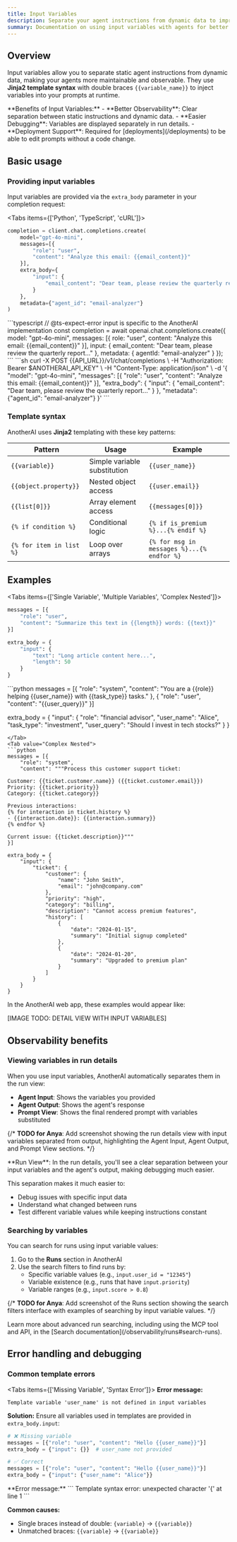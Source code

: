 ```yaml
---
title: Input Variables
description: Separate your agent instructions from dynamic data to improve debugging, enable deployments, and make your agents more maintainable and testable.
summary: Documentation on using input variables with agents for better observability and debugging. Covers Jinja2 template syntax, common errors, and best practices.
---
```



## Overview

Input variables allow you to separate static agent instructions from dynamic data, making your agents more maintainable and observable. They use **Jinja2 template syntax** with double braces `{{variable_name}}` to inject variables into your prompts at runtime.

<Callout type="info">
**Benefits of Input Variables:**
- **Better Observability**: Clear separation between static instructions and dynamic data.
- **Easier Debugging**: Variables are displayed separately in run details.
- **Deployment Support**: Required for [deployments](/deployments) to be able to edit prompts without a code change.
</Callout>

## Basic usage

### Providing input variables

Input variables are provided via the `extra_body` parameter in your completion request:

<Tabs items={['Python', 'TypeScript', 'cURL']}>
<Tab value="Python">
```python
completion = client.chat.completions.create(
    model="gpt-4o-mini",
    messages=[{
        "role": "user", 
        "content": "Analyze this email: {{email_content}}"
    }],
    extra_body={
        "input": {
            "email_content": "Dear team, please review the quarterly report..."
        }
    },
    metadata={"agent_id": "email-analyzer"}
)
```
</Tab>
<Tab value="TypeScript">
```typescript
// @ts-expect-error input is specific to the AnotherAI implementation
const completion = await openai.chat.completions.create({
    model: "gpt-4o-mini",
    messages: [{
        role: "user",
        content: "Analyze this email: {{email_content}}"
    }],
    input: {
        email_content: "Dear team, please review the quarterly report..."
    },
    metadata: { agentId: "email-analyzer" }
});
```
</Tab>
<Tab value="cURL">
```sh
curl -X POST {{API_URL}}/v1/chat/completions \
-H "Authorization: Bearer $ANOTHERAI_API_KEY" \
-H "Content-Type: application/json" \
-d '{
    "model": "gpt-4o-mini",
    "messages": [{
        "role": "user",
        "content": "Analyze this email: {{email_content}}"
    }],
    "extra_body": {
        "input": {
            "email_content": "Dear team, please review the quarterly report..."
        }
    },
    "metadata": {"agent_id": "email-analyzer"}
}'
```
</Tab>
</Tabs>

### Template syntax

AnotherAI uses **Jinja2** templating with these key patterns:

| Pattern | Usage | Example |
|---------|-------|---------|
| `{{variable}}` | Simple variable substitution | `{{user_name}}` |
| `{{object.property}}` | Nested object access | `{{user.email}}` |
| `{{list[0]}}` | Array element access | `{{messages[0]}}` |
| `{% if condition %}` | Conditional logic | `{% if is_premium %}...{% endif %}` |
| `{% for item in list %}` | Loop over arrays | `{% for msg in messages %}...{% endfor %}` |

## Examples

<Tabs items={['Single Variable', 'Multiple Variables', 'Complex Nested']}>
<Tab value="Single Variable">
```python
messages = [{
    "role": "user",
    "content": "Summarize this text in {{length}} words: {{text}}"
}]

extra_body = {
    "input": {
        "text": "Long article content here...",
        "length": 50
    }
}
```
</Tab>
<Tab value="Multiple Variables">
```python
messages = [{
    "role": "system",
    "content": "You are a {{role}} helping {{user_name}} with {{task_type}} tasks."
}, {
    "role": "user", 
    "content": "{{user_query}}"
}]

extra_body = {
    "input": {
        "role": "financial advisor",
        "user_name": "Alice",
        "task_type": "investment",
        "user_query": "Should I invest in tech stocks?"
    }
}
```
</Tab>
<Tab value="Complex Nested">
```python
messages = [{
    "role": "system",
    "content": """Process this customer support ticket:
    
Customer: {{ticket.customer.name}} ({{ticket.customer.email}})
Priority: {{ticket.priority}}
Category: {{ticket.category}}

Previous interactions:
{% for interaction in ticket.history %}
- {{interaction.date}}: {{interaction.summary}}
{% endfor %}

Current issue: {{ticket.description}}"""
}]

extra_body = {
    "input": {
        "ticket": {
            "customer": {
                "name": "John Smith",
                "email": "john@company.com"
            },
            "priority": "high",
            "category": "billing",
            "description": "Cannot access premium features",
            "history": [
                {
                    "date": "2024-01-15",
                    "summary": "Initial signup completed"
                },
                {
                    "date": "2024-01-20", 
                    "summary": "Upgraded to premium plan"
                }
            ]
        }
    }
}
```
</Tab>
</Tabs>

In the AnotherAI web app, these examples would appear like:

[IMAGE TODO: DETAIL VIEW WITH INPUT VARIABLES]

## Observability benefits

### Viewing variables in run details

When you use input variables, AnotherAI automatically separates them in the run view:

- **Agent Input**: Shows the variables you provided
- **Agent Output**: Shows the agent's response
- **Prompt View**: Shows the final rendered prompt with variables substituted

{/* <Callout type="todo">
**TODO for Anya**: Add screenshot showing the run details view with input variables separated from output, highlighting the Agent Input, Agent Output, and Prompt View sections.
</Callout> */}

<Callout type="info">
**Run View**: In the run details, you'll see a clear separation between your input variables and the agent's output, making debugging much easier.
</Callout>

This separation makes it much easier to:
- Debug issues with specific input data
- Understand what changed between runs
- Test different variable values while keeping instructions constant

### Searching by variables

You can search for runs using input variable values:

1. Go to the **Runs** section in AnotherAI
2. Use the search filters to find runs by:
   - Specific variable values (e.g., `input.user_id = "12345"`)
   - Variable existence (e.g., runs that have `input.priority`)
   - Variable ranges (e.g., `input.score > 0.8`)

{/* <Callout type="todo">
**TODO for Anya**: Add screenshot of the Runs section showing the search filters interface with examples of searching by input variable values.
</Callout> */}

<Callout type="info">
Learn more about advanced run searching, including using the MCP tool and API, in the [Search documentation](/observability/runs#search-runs).
</Callout>

## Error handling and debugging

### Common template errors

<Tabs items={['Missing Variable', 'Syntax Error']}>
<Tab value="Missing Variable">
**Error message:**
```
Template variable 'user_name' is not defined in input variables
```

**Solution:** Ensure all variables used in templates are provided in `extra_body.input`:

```python
# ❌ Missing variable
messages = [{"role": "user", "content": "Hello {{user_name}}"}]
extra_body = {"input": {}}  # user_name not provided

# ✅ Correct
messages = [{"role": "user", "content": "Hello {{user_name}}"}] 
extra_body = {"input": {"user_name": "Alice"}}
```
</Tab>
<Tab value="Syntax Error">
**Error message:**
```
Template syntax error: unexpected character '{' at line 1
```

**Common causes:**
- Single braces instead of double: `{variable}` → `{{variable}}`
- Unmatched braces: `{{variable}` → `{{variable}}`
</Tab>
</Tabs>